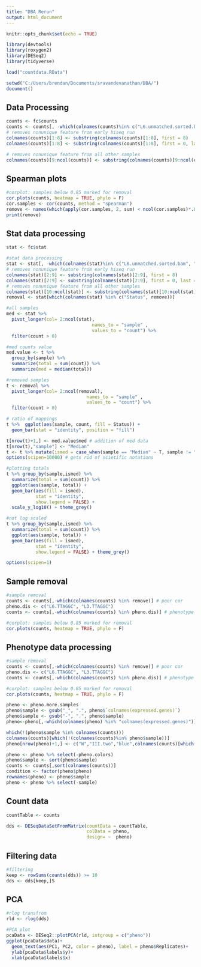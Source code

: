 ```yaml
---
title: "DBA Rerun"
output: html_document
---
```


```r
knitr::opts_chunk$set(echo = TRUE)
```

```r
library(devtools)
library(roxygen2)
library(DESeq2)
library(tidyverse)

load("countdata.RData")

setwd("C:/Users/brendan/Documents/sravandevanathan/DBA/")
document()
```
## Data Processing

```r
counts <- fc$counts
counts <- counts[, -which(colnames(counts)%in% c("L6.unmatched.sorted.bam", "L3.unmatched.sorted.bam"))]
# removes nonunique feature from early hiseq run
colnames(counts)[1:8] <- substring(colnames(counts)[1:8], first = 8) 
colnames(counts)[1:8] <- substring(colnames(counts)[1:8], first = 0, last = 13) 

# removes nonunique feature from all other samples
colnames(counts)[9:ncol(counts)] <- substring(colnames(counts)[9:ncol(counts)], first = 0, last = 9) 
```

## Spearman plots

```r
#corplot: samples below 0.85 marked for removal 
cor.plots(counts, heatmap = TRUE, phylo = F)
cor.samples <- cor(counts, method = "spearman")
remove <- names(which(apply(cor.samples, 2, sum) < ncol(cor.samples)*.88))
print(remove)
```


## Stat data processing
```r
stat <- fc$stat

#stat data processing
stat <- stat[, -which(colnames(stat)%in% c("L6.unmatched.sorted.bam", "L3.unmatched.sorted.bam"))]# remove unmatched
# removes nonunique feature from early hiseq run
colnames(stat)[2:9] <- substring(colnames(stat)[2:9], first = 8) 
colnames(stat)[2:9] <- substring(colnames(stat)[2:9], first = 0, last = 13) 
# removes nonunique feature from all other samples
colnames(stat)[10:ncol(stat)] <- substring(colnames(stat)[10:ncol(stat)], first = 0, last = 9) 
removal <- stat[which(colnames(stat) %in% c("Status", remove))]

#all samples
med <- stat %>% 
  pivot_longer(col= 2:ncol(stat), 
                                names_to = "sample" , 
                                values_to = "count") %>% 
  filter(count > 0)

#med counts value
med.value <- t %>% 
  group_by(sample) %>% 
  summarize(total = sum(count)) %>%
  summarize(med = median(total))

#removed samples
t <- removal %>% 
  pivot_longer(col= 2:ncol(removal), 
                              names_to = "sample" , 
                              values_to = "count") %>% 
  filter(count > 0)

```

```R
# ratio of mappings
t %>%  ggplot(aes(sample, count, fill = Status)) + 
  geom_bar(stat = "identity", position = "fill") 

```

```r
t[nrow(t)+1,] <- med.value$med # addition of med data
t[nrow(t),"sample"] <- "Median"
t <- t %>% mutate(ismed = case_when(sample == "Median" ~ T, sample != "Median" ~ F))
options(scipen=10000) # gets rid of scietific notations

#plotting totals
t %>% group_by(sample,ismed) %>% 
  summarize(total = sum(count)) %>% 
  ggplot(aes(sample, total)) + 
  geom_bar(aes(fill = ismed),
           stat = "identity", 
           show.legend = FALSE) + 
  scale_y_log10() + theme_grey()

#not log scaled
t %>% group_by(sample,ismed) %>% 
  summarize(total = sum(count)) %>% 
  ggplot(aes(sample, total)) + 
  geom_bar(aes(fill = ismed),
           stat = "identity", 
           show.legend = FALSE) + theme_grey()

options(scipen=1)

```

## Sample removal

```r
#sample removal
counts <- counts[,-which(colnames(counts) %in% remove)] # poor cor
pheno.dis <- c("L6.TTAGGC", "L3.TTAGGC")
counts <- counts[,-which(colnames(counts) %in% pheno.dis)] # phenotype discrepancy 

#corplot: samples below 0.85 marked for removal 
cor.plots(counts, heatmap = TRUE, phylo = F)
```


## Phenotype data processing
```r
#sample removal
counts <- counts[,-which(colnames(counts) %in% remove)] # poor cor
pheno.dis <- c("L6.TTAGGC", "L3.TTAGGC")
counts <- counts[,-which(colnames(counts) %in% pheno.dis)] # phenotype discrepancy 

#corplot: samples below 0.85 marked for removal 
cor.plots(counts, heatmap = TRUE, phylo = F)

pheno <- pheno.more.samples
pheno$sample <- gsub("_", ".", pheno$`colnames(expressed.genes)`)
pheno$sample <- gsub("-", ".", pheno$sample)
pheno<-pheno[,-which(colnames(pheno) %in% "colnames(expressed.genes)")]

which(!(pheno$sample %in% colnames(counts))) 
colnames(counts)[which(!(colnames(counts)%in% pheno$sample))]
pheno[nrow(pheno)+1,] <- c("W","III.two","blue",colnames(counts)[which(!(colnames(counts)%in% pheno$sample))])

pheno <- pheno %>% select(-pheno.colors)
pheno$sample <- sort(pheno$sample)
counts <- counts[,sort(colnames(counts))]
condition <- factor(pheno$pheno)
rownames(pheno) <- pheno$sample
pheno <- pheno %>% select(-sample)

```

## Count data

```r
countTable <- counts

dds <- DESeqDataSetFromMatrix(countData = countTable,
                              colData = pheno,
                              design= ~  pheno)
```

## Filtering data

```r

#filtering
keep <- rowSums(counts(dds)) >= 10
dds <- dds[keep,]S
```

## PCA

```r
#rlog transfrom
rld <- rlog(dds)

#PCA plot 
pcaData <- DESeq2::plotPCA(rld, intgroup = c("pheno"))
ggplot(pcaData$data)+ 
  geom_text(aes(PC1, PC2, color = pheno), label = pheno$Replicates)+
  ylab(pcaData$labels$y)+
  xlab(pcaData$labels$x)

```